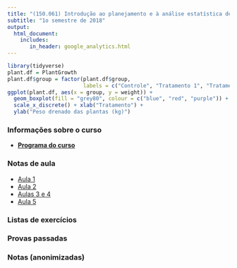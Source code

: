 ```yaml
---
title: "(150.061) Introdução ao planejamento e à análise estatística de experimentos"
subtitle: "1o semestre de 2018"
output: 
  html_document:
    includes:
       in_header: google_analytics.html
---
```


```r
library(tidyverse)
plant.df = PlantGrowth
plant.df$group = factor(plant.df$group,
                        labels = c("Controle", "Tratamento 1", "Tratamento 2"))
ggplot(plant.df, aes(x = group, y = weight)) +
  geom_boxplot(fill = "grey80", colour = c("blue", "red", "purple")) +
  scale_x_discrete() + xlab("Tratamento") +
  ylab("Peso drenado das plantas (kg)")
```

### Informações sobre o curso

- [**Programa do curso**](syllabus/2018_ipaee.html)


### Notas de aula

- [Aula 1](https://rbstern.github.io/ipaee/aula_1.html)
- [Aula 2](https://rbstern.github.io/ipaee/aula_2.html)
- [Aulas 3 e 4](https://rbstern.github.io/ipaee/aula_3.html)
- [Aula 5](https://rbstern.github.io/ipaee/aula_5.html)

### Listas de exercícios

### Provas passadas

### Notas (anonimizadas)
